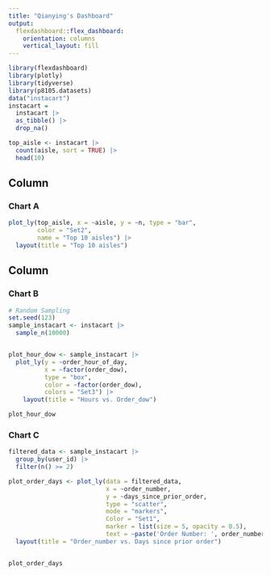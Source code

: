 ```yaml
---
title: "Qianying's Dashboard"
output: 
  flexdashboard::flex_dashboard:
    orientation: columns
    vertical_layout: fill
---
```


```r
library(flexdashboard)
library(plotly)
library(tidyverse)
library(p8105.datasets)
data("instacart")
instacart = 
  instacart |> 
  as_tibble() |>
  drop_na()

top_aisle <- instacart |>
  count(aisle, sort = TRUE) |>
  head(10)
```

Column {data-width=650}
-----------------------------------------------------------------------

### Chart A

```r
plot_ly(top_aisle, x = ~aisle, y = ~n, type = "bar", 
        color = "Set2",
        name = "Top 10 aisles") |>
  layout(title = "Top 10 aisles")
```

Column {data-width=350}
-----------------------------------------------------------------------

### Chart B

```r
# Random Sampling 
set.seed(123)  
sample_instacart <- instacart |>
  sample_n(10000)


plot_hour_dow <- sample_instacart |>
  plot_ly(y = ~order_hour_of_day,
          x = ~factor(order_dow),
          type = "box",
          color = ~factor(order_dow),
          colors = "Set3") |>
    layout(title = "Hours vs. Order_dow")

plot_hour_dow
```

### Chart C

```r
filtered_data <- sample_instacart |>
  group_by(user_id) |>
  filter(n() >= 2)

plot_order_days <- plot_ly(data = filtered_data,
                           x = ~order_number,
                           y = ~days_since_prior_order,
                           type = "scatter",
                           mode = "markers",
                           Color = "Set1",
                           marker = list(size = 5, opacity = 0.5),
                           text = ~paste('Order Number: ', order_number, '<br>Days since last order: ', days_since_prior_order)) |>
  layout(title = "Order_number vs. Days since prior order")


plot_order_days
```

